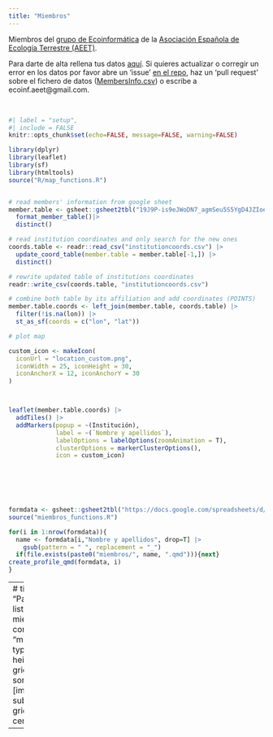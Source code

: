 ```yaml
---
title: "Miembros"
---
```


Miembros del [grupo de Ecoinformática](http://www.aeet.org/es/gruposdetrabajo/ecoinformatica.html) de la [Asociación Española de Ecología Terrestre (AEET)](https://www.aeet.org/es/). 

Para darte de alta rellena tus datos [aquí](https://forms.gle/bkCfSjERcDHsrLhx8). Si quieres actualizar o corregir un error en los datos por favor abre un 'issue' [en el repo](https://github.com/ecoinfAEET/website), haz un 'pull request' sobre el fichero de datos ([MembersInfo.csv](https://github.com/ecoinfAEET/website/blob/master/MembersInfo.csv)) o escribe a ecoinf.aeet@gmail.com.

<br>


```r
#| label = "setup",
#| include = FALSE
knitr::opts_chunk$set(echo=FALSE, message=FALSE, warning=FALSE)
```



``` r
library(dplyr)
library(leaflet)
library(sf)
library(htmltools)
source("R/map_functions.R")


# read members' information from google sheet
member.table <- gsheet::gsheet2tbl("19J9P-is9eJWoDN7_agmSeu5S5YgD4JZIoe_FtZ-G3EQ") |>
  format_member_table()|> 
  distinct()

# read institution coordinates and only search for the new ones
coords.table <- readr::read_csv("institutioncoords.csv") |> 
  update_coord_table(member.table = member.table[-1,]) |> 
  distinct()

# rewrite updated table of institutions coordinates
readr::write_csv(coords.table, "institutioncoords.csv")

# combine both table by its affiliation and add coordinates (POINTS)
member.table.coords <- left_join(member.table, coords.table) |> 
  filter(!is.na(lon)) |> 
  st_as_sf(coords = c("lon", "lat"))

# plot map

custom_icon <- makeIcon(
  iconUrl = "location_custom.png",
  iconWidth = 25, iconHeight = 30,
  iconAnchorX = 12, iconAnchorY = 30
)



leaflet(member.table.coords) |> 
  addTiles() |> 
  addMarkers(popup = ~(Institución), 
             label = ~(`Nombre y apellidos`),
             labelOptions = labelOptions(zoomAnimation = T),
             clusterOptions = markerClusterOptions(),
             icon = custom_icon)
  
  
```
<br>
<br>




```r

formdata <- gsheet::gsheet2tbl("https://docs.google.com/spreadsheets/d/19J9P-is9eJWoDN7_agmSeu5S5YgD4JZIoe_FtZ-G3EQ/edit?usp=sharing")
source("miembros_functions.R")

for(i in 1:nrow(formdata)){
  name <- formdata[i,"Nombre y apellidos", drop=T] |> 
    gsub(pattern = " ", replacement = "_")
  if(file.exists(paste0("miembros/", name, ".qmd"))){next}
create_profile_qmd(formdata, i)
}


```

---
# title: "Participantes"
listing:
  - id: miembros
    contents: "miembros/*.qmd"
    type: grid
    image-height: 225px
    grid-columns: 6
    sort: sortby
    fields: [image, title, subtitle, author]
    grid-item-align: center
    
---

:::{#map}
:::

:::{#equipo}
:::
